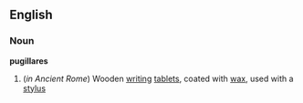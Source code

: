 ==English==

===Noun===
'''pugillares''' {{plural}}

#(''in Ancient Rome'') Wooden [[writing]] [[tablet]]s, coated with [[wax]], used with a [[stylus]]